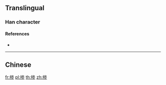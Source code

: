 {{character info/new}}
==Translingual==

===Han character===
{{Han char|rn=75|rad=木|as=08|sn=12|four=|canj=DIKH|ids=⿰木参}}

====References====
* {{Han ref|kx=0537.131|hdz=21242.021|uh=692E|ud=26926}}

----

==Chinese==
{{zh-see|槮}}

[[fr:椮]]
[[pl:椮]]
[[th:椮]]
[[zh:椮]]